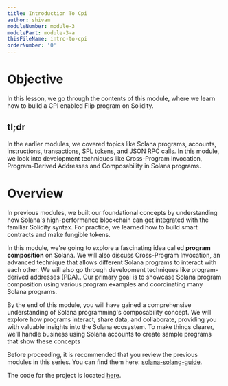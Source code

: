 ```yaml
---
title: Introduction To Cpi
author: shivam
moduleNumber: module-3
modulePart: module-3-a
thisFileName: intro-to-cpi
orderNumber: '0'
---
```


# Objective

In this lesson, we go through the contents of this module, where we learn how to build a CPI enabled Flip program on Solidity.

## tl;dr

In the earlier modules, we covered topics like Solana programs, accounts, instructions, transactions, SPL tokens, and JSON RPC calls. In this module, we look into development techniques like Cross-Program Invocation, Program-Derived Addresses and Composability in Solana programs. 

# Overview

In previous modules, we built our foundational concepts by understanding how Solana's high-performance blockchain can get integrated with the familiar Solidity syntax. For practice, we learned how to build smart contracts and make fungible tokens.

In this module, we're going to explore a fascinating idea called **program composition** on Solana. We will also discuss Cross-Program Invocation, an advanced technique that allows different Solana programs to interact with each other. We will also go through development techniques like program-derived addresses (PDA).. Our primary goal is to showcase Solana program composition using various program examples and coordinating many Solana programs.

By the end of this module, you will have gained a comprehensive understanding of Solana programming's composability concept. We will explore how programs interact, share data, and collaborate, providing you with valuable insights into the Solana ecosystem.  To make things clearer, we'll handle business using Solana accounts to create sample programs that show these concepts

Before proceeding, it is recommended that you review the previous modules in this series. You can find them here: [solana-solang-guide](https://dev.to/shivamsspirit/minting-fungible-tokens-in-solana-using-solidity-solang-programming-language-50i6).

The code for the project is located [here](https://github.com/shivamsoni00/flipcpi).